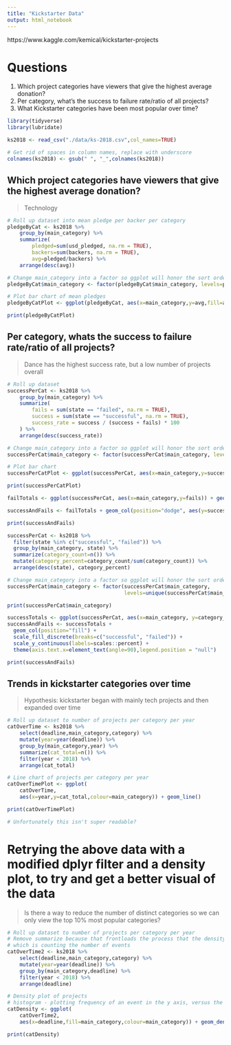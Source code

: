 ```yaml
---
title: "Kickstarter Data"
output: html_notebook
---
```


https://www.kaggle.com/kemical/kickstarter-projects 

# Questions

1. Which project categories have viewers that give the highest average donation?
2. Per category, what's the success to failure rate/ratio of all projects?
3. What Kickstarter categories have been most popular over time?

```r
library(tidyverse)
library(lubridate)
```
```r
ks2018 <- read_csv("./data/ks-2018.csv",col_names=TRUE)
```

```r
# Get rid of spaces in column names, replace with underscore
colnames(ks2018) <- gsub(" ", "_",colnames(ks2018))
```

## Which project categories have viewers that give the highest average donation?
> Technology

```r

# Roll up dataset into mean pledge per backer per category
pledgeByCat <- ks2018 %>%
    group_by(main_category) %>%
    summarize(
        pledged=sum(usd_pledged, na.rm = TRUE),
        backers=sum(backers, na.rm = TRUE),
        avg=pledged/backers) %>%
    arrange(desc(avg))

# Change main_category into a factor so ggplot will honor the sort order
pledgeByCat$main_category <- factor(pledgeByCat$main_category, levels=pledgeByCat$main_category)

# Plot bar chart of mean pledges
pledgeByCatPlot <- ggplot(pledgeByCat, aes(x=main_category,y=avg,fill=avg)) + geom_col() + labs(title="Avg Pledge By Category Per Backer", x="Category",y="Avg Pledge Per Backer") + theme(axis.text.x=element_text(angle=90),legend.position = "null")

print(pledgeByCatPlot)

```

## Per category, whats the success to failure rate/ratio of all projects?
> Dance has the highest success rate, but a low number of projects overall

```r

# Roll up dataset
successPerCat <- ks2018 %>%
    group_by(main_category) %>%
    summarize(
        fails = sum(state == "failed", na.rm = TRUE),
        success = sum(state == "successful", na.rm = TRUE),
        success_rate = success / (success + fails) * 100
    ) %>%
    arrange(desc(success_rate))

# Change main_category into a factor so ggplot will honor the sort order
successPerCat$main_category <- factor(successPerCat$main_category, levels=successPerCat$main_category)

# Plot bar chart
successPerCatPlot <- ggplot(successPerCat, aes(x=main_category,y=success_rate,fill=success_rate)) + geom_col() + labs(title="Percent Success Per Category", x="Category",y="Percentage Successes") + theme(axis.text.x=element_text(angle=90),legend.position = "null")

print(successPerCatPlot)

failTotals <- ggplot(successPerCat, aes(x=main_category,y=fails)) + geom_col()

successAndFails <- failTotals + geom_col(position="dodge", aes(y=success,fill=factor(success))) + theme(axis.text.x=element_text(angle=90),legend.position = "null")

print(successAndFails)

```

```r

successPerCat <- ks2018 %>%
  filter(state %in% c("successful", "failed")) %>%
  group_by(main_category, state) %>%
  summarize(category_count=n()) %>%
  mutate(category_percent=category_count/sum(category_count)) %>%
  arrange(desc(state), category_percent)

# Change main_category into a factor so ggplot will honor the sort order
successPerCat$main_category <- factor(successPerCat$main_category,
                                      levels=unique(successPerCat$main_category))

print(successPerCat$main_category)

successTotals <- ggplot(successPerCat, aes(x=main_category, y=category_percent, fill=state)) + geom_col()
successAndFails <- successTotals + 
  geom_col(position="fill") + 
  scale_fill_discrete(breaks=c("successful", "failed")) + 
  scale_y_continuous(labels=scales::percent) +
  theme(axis.text.x=element_text(angle=90),legend.position = "null")

print(successAndFails)
```

## Trends in kickstarter categories over time

> Hypothesis: kickstarter began with mainly tech projects and then expanded over time

```r

# Roll up dataset to number of projects per category per year
catOverTime <- ks2018 %>%
    select(deadline,main_category,category) %>%
    mutate(year=year(deadline)) %>%
    group_by(main_category,year) %>%
    summarize(cat_total=n()) %>%
    filter(year < 2018) %>%
    arrange(cat_total)

# Line chart of projects per category per year
catOverTimePlot <- ggplot(
    catOverTime, 
    aes(x=year,y=cat_total,colour=main_category)) + geom_line()

print(catOverTimePlot)

# Unfortunately this isn't super readable?
```
# Retrying the above data with a modified dplyr filter and a density plot, to try and get a better visual of the data

> Is there a way to reduce the number of distinct categories so we can only view the top 10% most popular categories?

```r

# Roll up dataset to number of projects per category per year
# Remove summarize because that frontloads the process that the density plot wants to do
# which is counting the number of events
catOverTime2 <- ks2018 %>%
    select(deadline,main_category,category) %>%
    mutate(year=year(deadline)) %>%
    group_by(main_category,deadline) %>%
    filter(year < 2018) %>%
    arrange(deadline)

# Density plot of projects
# histogram - plotting frequency of an event in the y axis, versus the scale/groups in the x axis
catDensity <- ggplot(
    catOverTime2,
    aes(x=deadline,fill=main_category,colour=main_category)) + geom_density(alpha = 0.1)

print(catDensity)
```

